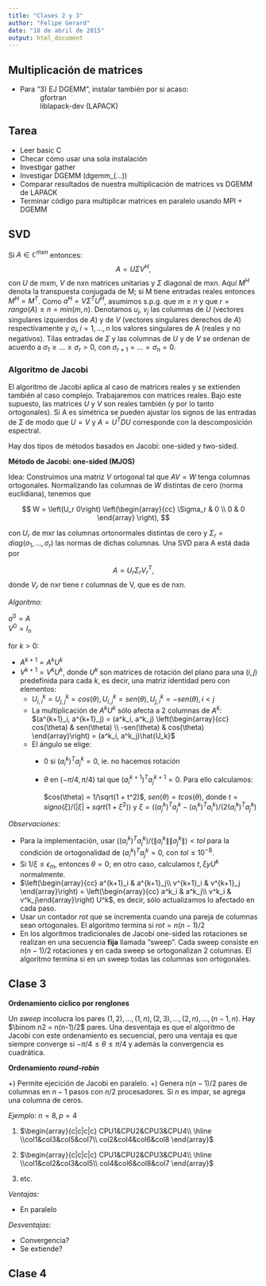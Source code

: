 ```yaml
---
title: "Clases 2 y 3"
author: "Felipe Gerard"
date: "18 de abril de 2015"
output: html_document
---
```


Multiplicación de matrices
-----------------------------

* Para "3) EJ DGEMM", instalar también por si acaso:
  ~ gfortran
	~ liblapack-dev (LAPACK)

Tarea
---------------------------

* Leer basic C
* Checar cómo usar una sola instalación
* Investigar gather
* Investigar DGEMM (dgemm_(...))
* Comparar resultados de nuestra multiplicación de matrices vs DGEMM de LAPACK
* Terminar código para multiplicar matrices en paralelo usando MPI + DGEMM

SVD
--------------------

Si $A \in \mathbb{C}^{mxn}$ entonces:
$$
	A = U \Sigma V^H,
$$
con $U$ de mxm, $V$ de nxn matrices unitarias y $\Sigma$ diagonal de mxn. Aquí $M^H$ denota la transpuesta conjugada de M; si M tiene entradas reales entonces $M^H = M^T$. Como $a^H = V \Sigma^T U^H$, asumimos s.p.g. que $m \geq n$ y que $r = rango(A) \leq n = min(m,n)$. Denotamos $u_j$, $v_j$ las columnas de $U$ (vectores singulares izquierdos de $A$) y de $V$ (vectores singulares derechos de $A$) respectivamente y $\sigma_i, i = 1, ..., n$ los valores singulares de A (reales y no negativos). Tí\picamente las entradas de $\Sigma$ y las columnas de $U$ y de $V$ se ordenan de acuerdo a $\sigma_1 \geq ... \geq \sigma_r > 0$, con $\sigma_{r+1} = ... = \sigma_n = 0$.

### Algoritmo de Jacobi

El algoritmo de Jacobi aplica al caso de matrices reales y se extienden también al caso complejo. Trabajaremos con matrices reales. Bajo este supuesto, las matrices $U$ y $V$ son reales también (y por lo tanto ortogonales). Si A es simétrica se pueden ajustar los signos de las entradas de $\Sigma$ de modo que  $U = V$ y $A = U^T D U$ corresponde con la descomposición espectral.

Hay dos tipos de métodos basados en Jacobi: one-sided y two-sided.

**Método de Jacobi: one-sided (MJOS)**

Idea: Construimos una matriz $V$ ortogonal tal que $AV = W$ tenga columnas ortogonales. Normalizando las columnas de $W$ distintas de cero (norma euclidiana), tenemos que

$$
	W = \left(U_r 0\right) \left(\begin{array}{cc} \Sigma_r & 0 \\ 0 & 0 \end{array} \right),
$$

con $U_r$ de mxr las columnas ortonormales distintas de cero y $\Sigma_r = diag(\sigma_1, ..., \sigma_r)$ las normas de dichas columnas. Una SVD para A está dada por

$$
	A = U_r \Sigma_r V_r^T,
$$
donde $V_r$ de nxr tiene r columnas de V, que es de nxn.

*Algoritmo:*

| $a^0 = A$
| $V^0 = I_n$

for $k > 0$:

* $A^{k+1} = A^k U^k$
* $V^{k+1} = V^k U^k$, donde $U^k$ son matrices de rotación del plano para una $(i,j)$ predefinida para cada $k$, es decir, una matriz identidad pero con elementos:
	+ $U^k_{i,i} = U^k_{j,j} = cos(\theta), U^k_{i,j} = sen(\theta), U^k_{j,i} = -sen(\theta), i < j$
	+ La multiplicación de $A^k U^k$ sólo afecta a 2 columnas de $A^k$: $(a^{k+1}_i, a^{k+1}_j) = (a^k_i, a^k_j) \left(\begin{array}{cc} cos(\theta) & sen(\theta) \\ -sen(\theta) & cos(\theta) \end{array}\right) = (a^k_i, a^k_j)\hat{U_k}$
	+ El ángulo \theta se elige:
		- 0 si $(a^k_i)^T a^k_j = 0$, ie. no hacemos rotación
		- $\theta$ en $(-\pi/4, \pi/4)$ tal que $(a^{k+1}_i)^T a^{k+1}_j = 0$. Para ello calculamos:

			$cos(\theta) = 1/\sqrt(1 + t^2)$, $sen(\theta) = t cos(\theta)$, donde $t = signo(\xi)/(|\xi| + sqrt(1 + \xi^2))$ y $\xi = ((a^k_j)^T a^k_j - (a^k_i)^T a^k_i)/(2(a^k_i)^T a^k_j)$

*Observaciones:*

* Para la implementación, usar $((a^k_i)^T a^k_j) / (\|a^k_i\| \|a^k_j\|) < tol$ para la condición de ortogonalidad de $(a^k_i)^T a^k_j = 0$, con $tol \leq 10^{-8}$.
* Si $1/\xi \leq \epsilon_m$, entonces $\theta = 0$; en otro caso, calculamos $t,\xi y U^k$ normalmente.
* $\left(\begin{array}{cc} a^{k+1}_i & a^{k+1}_j\\ v^{k+1}_i & v^{k+1}_j \end{array}\right) = \left(\begin{array}{cc} a^k_i & a^k_j\\ v^k_i & v^k_j\end{array}\right)  U^k$, es decir, sólo actualizamos lo afectado en cada paso.
* Usar un contador $rot$ que se incrementa cuando una pareja de columnas sean ortogonales. El algoritmo termina si $rot = n(n-1)/2$
* En los algoritmos tradicionales de Jacobi one-sided las rotaciones se realizan en una secuencia **fija** llamada "sweep". Cada sweep consiste en $n(n-1)/2$ rotaciones y en cada sweep se ortogonalizan 2 columnas. El algoritmo termina si en un sweep todas las columnas son ortogonales. 


Clase 3
---------------------------

**Ordenamiento cíclico por renglones**

Un _sweep_ incolucra los pares $(1,2), ..., (1,n),(2,3), ..., (2,n), ..., (n-1,n)$. Hay $\binom n2 = n(n-1)/2$ pares. Una desventaja es que el algoritmo de Jacobi con este ordenamiento es secuencial, pero una ventaja es que siempre converge si $-\pi/4 \leq \theta \leq \pi/4$ y además la convergencia es cuadrática. 

**Ordenamiento _round-robin_**

+) Permite ejecición de Jacobi en paralelo.
+) Genera $n(n-1)/2$ pares de columnas en $n-1$ pasos con $n/2$ procesadores. Si $n$ es impar, se agrega una columna de ceros.

_Ejemplo:_ $n = 8, p = 4$

1) $\begin{array}{c|c|c|c} CPU1&CPU2&CPU3&CPU4\\ \hline \\col1&col3&col5&col7\\ col2&col4&col6&col8 \end{array}$

2) $\begin{array}{c|c|c|c} CPU1&CPU2&CPU3&CPU4\\ \hline \\col1&col2&col3&col5\\ col4&col6&col8&col7 \end{array}$
3) etc.

_Ventajas:_

* En paralelo

_Desventajas_:

* Convergencia?
* Se extiende?


Clase 4
-----------------------------
















